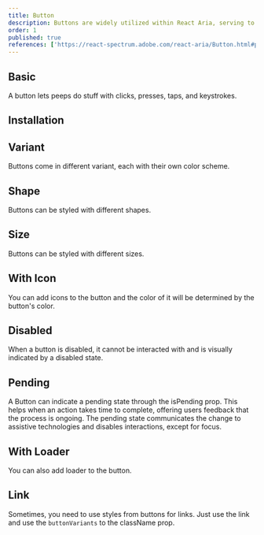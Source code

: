 ```yaml
---
title: Button
description: Buttons are widely utilized within React Aria, serving to initiate actions such as form submission or page navigation. They are versatile, employed for everything from basic labels to intricate form structures.
order: 1
published: true
references: ['https://react-spectrum.adobe.com/react-aria/Button.html#props']
---
```


## Basic

A button lets peeps do stuff with clicks, presses, taps, and keystrokes.

<Demo center component='buttons/button/button-basic-demo' />

## Installation

<Install component='button' />

## Variant

Buttons come in different variant, each with their own color scheme.

<Demo center component='buttons/button/button-variant-demo' />

## Shape

Buttons can be styled with different shapes.

<Demo center component='buttons/button/button-shape-demo' />

## Size

Buttons can be styled with different sizes.

<Demo center component='buttons/button/button-size-demo' />

## With Icon

You can add icons to the button and the color of it will be determined by the button's color.

<Demo center component='buttons/button/button-icon-demo' />

## Disabled

When a button is disabled, it cannot be interacted with and is visually indicated by a disabled state.

<Demo center component='buttons/button/button-disabled-demo' />

## Pending

A Button can indicate a pending state through the isPending prop. This helps when an action takes time to complete, offering users feedback that the process is ongoing. The pending state communicates the change to assistive technologies and disables interactions, except for focus.

<Demo center component='buttons/button/button-pending-demo' />

## With Loader

You can also add loader to the button.

<Demo center component='buttons/button/button-loader-demo' />

## Link

Sometimes, you need to use styles from buttons for links. Just use the link and use the `buttonVariants` to the className prop.

<Demo center component='buttons/button/button-link-demo' />
